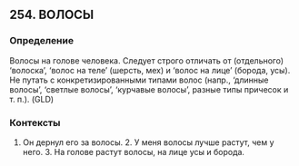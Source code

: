 ## 254. ВОЛОСЫ
### Определение
Волосы на голове человека. Следует строго отличать от (отдельного) ‘волоска’, ‘волос на теле’ (шерсть, мех) и ‘волос на лице’ (борода, усы). Не путать с конкретизированными типами волос (напр., ‘длинные волосы’, ‘светлые волосы’, ‘курчавые волосы’, разные типы причесок и т. п.). (GLD)

### Контексты
1. Он дернул его за волосы. 2. У меня волосы лучше растут, чем у него. 3. На голове растут волосы, на лице усы и борода.

